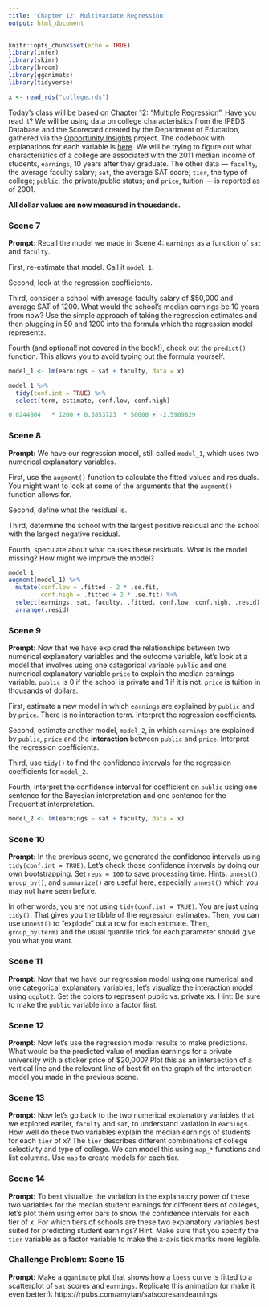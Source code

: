 ```yaml
---
title: 'Chapter 12: Multivariate Regression'
output: html_document
---
```


```r
knitr::opts_chunk$set(echo = TRUE)
library(infer)
library(skimr)
library(broom)
library(gganimate)
library(tidyverse)

x <- read_rds("college.rds")
```

Today's class will be based on [Chapter 12: "Multiple Regression"](https://davidkane9.github.io/PPBDS/12-multiple-regression.html). Have you read it? We will be using data on college characteristics from the IPEDS Database and the Scorecard created by the Department of Education, gathered via the [Opportunity Insights](https://opportunityinsights.org/) project.  The codebook with explanations for each variable is [here](https://opportunityinsights.org/wp-content/uploads/2018/04/Codebook-MRC-Table-10.pdf). We will be trying to figure out what characteristics of a college are associated with the 2011 median income of students, `earnings`, 10 years after they graduate. The other data --- `faculty`, the average faculty salary; `sat`, the average SAT score; `tier`, the type of college; `public`, the private/public status; and `price`, tuition --- is reported as of 2001.

**All dollar values are now measured in thousdands.**


### Scene 7

**Prompt:** Recall the model we made in Scene 4: `earnings` as a function of `sat` and `faculty`. 

First, re-estimate that model. Call it `model_1`.

Second, look at the regression coefficients.

Third, consider a school with average faculty salary of $50,000 and average SAT of 1200. What would the school's median earnings be 10 years from now? Use the simple approach of taking the regression estimates and then plugging in 50 and 1200 into the formula which the regression model represents.

Fourth (and optional! not covered in the book!), check out the `predict()` function. This allows you to avoid typing out the formula yourself.

```r
model_1 <- lm(earnings ~ sat + faculty, data = x)

model_1 %>% 
  tidy(conf.int = TRUE) %>% 
  select(term, estimate, conf.low, conf.high)

0.0244804	* 1200 + 0.3853723	* 50000 + -2.5909829	
```


### Scene 8

**Prompt:** We have our regression model, still called `model_1`, which uses two numerical explanatory variables.

First, use the `augment()` function to calculate the fitted values and residuals. You might want to look at some of the arguments that the `augment()` function allows for.

Second, define what the residual is. 

Third, determine the school with the largest positive residual and the school with the largest negative residual.

Fourth, speculate about what causes these residuals. What is the model missing? How might we improve the model?

```r
model_1
augment(model_1) %>% 
  mutate(conf.low = .fitted - 2 * .se.fit,
         conf.high = .fitted + 2 * .se.fit) %>% 
  select(earnings, sat, faculty, .fitted, conf.low, conf.high, .resid) %>% 
  arrange(.resid)


```


### Scene 9

**Prompt:** Now that we have explored the relationships between two numerical explanatory variables and the outcome variable, let's look at a model that involves using one categorical variable `public` and one numerical explanatory variable `price` to explain the median earnings variable. `public` is 0 if the school is private and 1 if it is not. `price` is tuition in thousands of dollars.

First, estimate a new model in which `earnings` are explained by `public` and by `price`. There is no interaction term. Interpret the regression coefficients.

Second, estimate another model, `model_2`, in which `earnings` are explained by `public`, `price` and the **interaction** between `public` and `price`. Interpret the regression coefficients.

Third, use `tidy()` to find the confidence intervals for the regression coefficients for `model_2`.

Fourth, interpret the confidence interval for coefficient on `public` using one sentence for the Bayesian interpretation and one sentence for the Frequentist interpretation.

```r
model_2 <- lm(earnings ~ sat + faculty, data = x)
```



### Scene 10

**Prompt:** In the previous scene, we generated the confidence intervals using `tidy(conf.int = TRUE)`. Let's check those confidence intervals by doing our own bootstrapping. Set `reps = 100` to save processing time. Hints: `unnest()`, `group_by()`, and `summarize()` are useful here, especially `unnest()` which you may not have seen before.

In other words, you are not using `tidy(conf.int = TRUE)`. You are just using `tidy()`. That gives you the tibble of the regression estimates. Then, you can use `unnest()` to "explode" out a row for each estimate. Then, `group_by(term)` and the usual quantile trick for each parameter should give you what you want.


### Scene 11

**Prompt:** Now that we have our regression model using one numerical and one categorical explanatory variables, let's visualize the interaction model using `ggplot2`. Set the colors to represent public vs. private xs. Hint: Be sure to make the `public` variable into a factor first. 

### Scene 12

**Prompt:** Now let's use the regression model results to make predictions. What would be the predicted value of median earnings for a private university with a sticker price of $20,000? Plot this as an intersection of a vertical line and the relevant line of best fit on the graph of the interaction model you made in the previous scene.


### Scene 13

**Prompt:** Now let's go back to the two numerical explanatory variables that we explored earlier, `faculty` and `sat`, to understand variation in `earnings`. How well do these two variables explain the median earnings of students for each `tier` of x? The `tier` describes different combinations of college selectivity and type of college. We can model this using `map_*` functions and list columns. Use `map` to create models for each tier. 



### Scene 14

**Prompt:** To best visualize the variation in the explanatory power of these two variables for the median student earnings for different tiers of colleges, let's plot them using error bars to show the confidence intervals for each tier of x. For which tiers of schools are these two explanatory variables best suited for predicting student earnings? Hint: Make sure that you specify the `tier` variable as a factor variable to make the x-axis tick marks more legible. 



### Challenge Problem: Scene 15

**Prompt:** Make a `gganimate` plot that shows how a `loess` curve is fitted to a scatterplot of `sat` scores and `earnings`. Replicate this animation (or make it even better!): https://rpubs.com/amytan/satscoresandearnings




